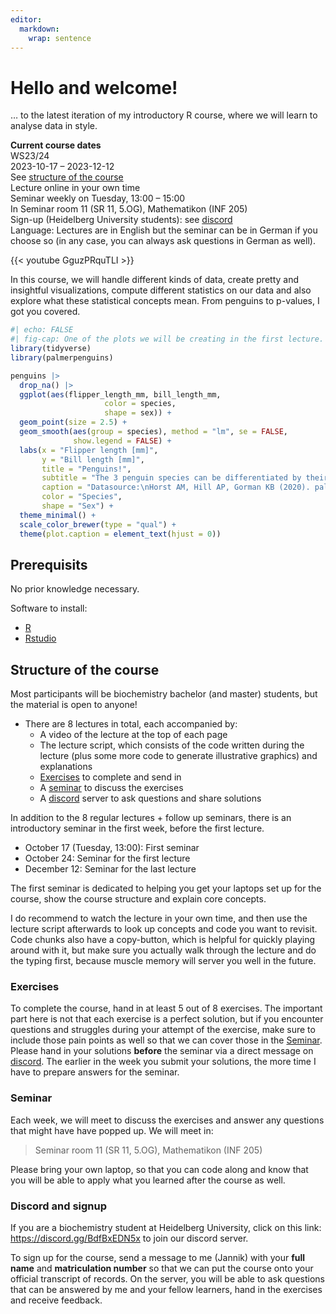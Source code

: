 ```yaml
---
editor: 
  markdown: 
    wrap: sentence
---
```


# Hello and welcome! {#welcome .unnumbered}

... to the latest iteration of my introductory R course, where we will learn to analyse data in style.

::: {.alert .alert-secondary}
**Current course dates**\
WS23/24\
2023-10-17 -- 2023-12-12\
See [structure of the course](#structure)\
Lecture online in your own time\
Seminar weekly on Tuesday, 13:00 -- 15:00\
In Seminar room 11 (SR 11, 5.OG), Mathematikon (INF 205)\
Sign-up (Heidelberg University students): see [discord](#discord)\
Language: Lectures are in English but the seminar can be in German if you choose so (in any case, you can always ask questions in German as well).
:::

{{< youtube GguzPRquTLI >}}

In this course, we will handle different kinds of data, create pretty and insightful visualizations, compute different statistics on our data and also explore what these statistical concepts mean.
From penguins to p-values, I got you covered.

```r
#| echo: FALSE
#| fig-cap: One of the plots we will be creating in the first lecture.
library(tidyverse)
library(palmerpenguins)

penguins |>
  drop_na() |>
  ggplot(aes(flipper_length_mm, bill_length_mm,
                     color = species,
                     shape = sex)) +
  geom_point(size = 2.5) +
  geom_smooth(aes(group = species), method = "lm", se = FALSE,
              show.legend = FALSE) +
  labs(x = "Flipper length [mm]",
       y = "Bill length [mm]",
       title = "Penguins!",
       subtitle = "The 3 penguin species can be differentiated by their flipper- and bill-lengths.",
       caption = "Datasource:\nHorst AM, Hill AP, Gorman KB (2020). palmerpenguins:\nPalmer Archipelago (Antarctica) penguin data.\nR package version 0.1.0. https://allisonhorst.github.io/palmerpenguins/",
       color = "Species",
       shape = "Sex") +
  theme_minimal() +
  scale_color_brewer(type = "qual") +
  theme(plot.caption = element_text(hjust = 0))
```

## Prerequisits

No prior knowledge necessary.

Software to install:

-   [R](https://cloud.r-project.org/)
-   [Rstudio](https://www.rstudio.com/products/rstudio/download/#download)

## Structure of the course {#structure}

Most participants will be biochemistry bachelor (and master) students, but the material is open to anyone!

-   There are 8 lectures in total, each accompanied by:
    -   A video of the lecture at the top of each page
    -   The lecture script, which consists of the code written during the lecture (plus some more code to generate illustrative graphics) and explanations
    -   [Exercises](#exe) to complete and send in
    -   A [seminar] to discuss the exercises
    -   A [discord](#discord) server to ask questions and share solutions

In addition to the 8 regular lectures + follow up seminars, there is an introductory seminar in the first week, before the first lecture.

- October 17 (Tuesday, 13:00): First seminar
- October 24: Seminar for the first lecture
- December 12: Seminar for the last lecture

The first seminar is dedicated to helping you get your laptops set up for the course, show the course structure and explain core concepts.

I do recommend to watch the lecture in your own time, and then use the lecture script afterwards to look up concepts and code you want to revisit.
Code chunks also have a copy-button, which is helpful for quickly playing around with it, but make sure you actually walk through the lecture and do the typing first, because muscle memory will server you well in the future.

### Exercises {#exe}

To complete the course, hand in at least 5 out of 8 exercises.
The important part here is not that each exercise is a perfect solution, but if you encounter questions and struggles during your attempt of the exercise, make sure to include those pain points as well so that we can cover those in the [Seminar].
Please hand in your solutions **before** the seminar via a direct message on [discord](#discord).
The earlier in the week you submit your solutions, the more time I have to prepare answers for the seminar.

### Seminar

Each week, we will meet to discuss the exercises and answer any questions that might have have popped up.
We will meet in:

> Seminar room 11 (SR 11, 5.OG), Mathematikon (INF 205)

Please bring your own laptop, so that you can code along and know that you will be able to apply what you learned after the course as well.

### Discord and signup {#discord}

If you are a biochemistry student at Heidelberg University, click on this link: <https://discord.gg/BdfBxEDN5x> to join our discord server.

To sign up for the course, send a message to me (Jannik) with your **full name** and **matriculation number** so that we can put the course onto your official transcript of records.
On the server, you will be able to ask questions that can be answered by me and your fellow learners, hand in the exercises and receive feedback.
